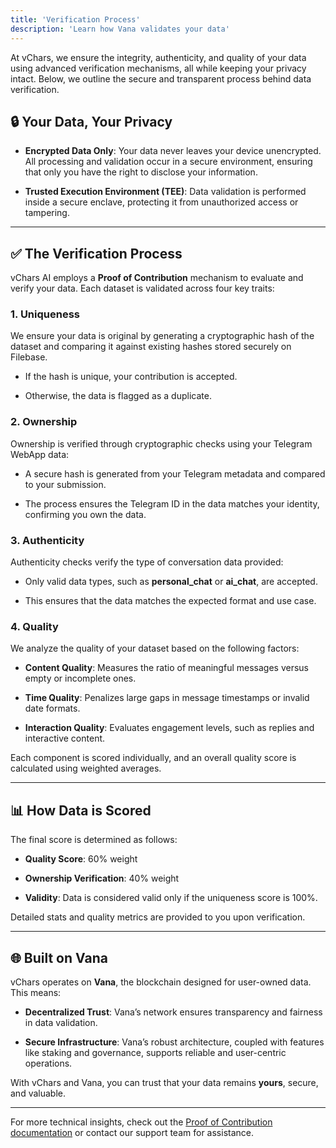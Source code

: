 ```yaml
---
title: 'Verification Process'
description: 'Learn how Vana validates your data'
---
```


At vChars, we ensure the integrity, authenticity, and quality of your data using advanced verification mechanisms, all while keeping your privacy intact. Below, we outline the secure and transparent process behind data verification.

## 🔒 **Your Data, Your Privacy**

* **Encrypted Data Only**: Your data never leaves your device unencrypted. All processing and validation occur in a secure environment, ensuring that only you have the right to disclose your information.

* **Trusted Execution Environment (TEE)**: Data validation is performed inside a secure enclave, protecting it from unauthorized access or tampering.

***

## ✅ **The Verification Process**

vChars AI employs a **Proof of Contribution** mechanism to evaluate and verify your data. Each dataset is validated across four key traits:

### 1. **Uniqueness**

We ensure your data is original by generating a cryptographic hash of the dataset and comparing it against existing hashes stored securely on Filebase.

* If the hash is unique, your contribution is accepted.

* Otherwise, the data is flagged as a duplicate.

### 2. **Ownership**

Ownership is verified through cryptographic checks using your Telegram WebApp data:

* A secure hash is generated from your Telegram metadata and compared to your submission.

* The process ensures the Telegram ID in the data matches your identity, confirming you own the data.

### 3. **Authenticity**

Authenticity checks verify the type of conversation data provided:

* Only valid data types, such as **personal\_chat** or **ai\_chat**, are accepted.

* This ensures that the data matches the expected format and use case.

### 4. **Quality**

We analyze the quality of your dataset based on the following factors:

* **Content Quality**: Measures the ratio of meaningful messages versus empty or incomplete ones.

* **Time Quality**: Penalizes large gaps in message timestamps or invalid date formats.

* **Interaction Quality**: Evaluates engagement levels, such as replies and interactive content.

Each component is scored individually, and an overall quality score is calculated using weighted averages.

***

## 📊 **How Data is Scored**

The final score is determined as follows:

* **Quality Score**: 60% weight

* **Ownership Verification**: 40% weight

* **Validity**: Data is considered valid only if the uniqueness score is 100%.

Detailed stats and quality metrics are provided to you upon verification.

***

## 🌐 **Built on Vana**

vChars operates on **Vana**, the blockchain designed for user-owned data. This means:

* **Decentralized Trust**: Vana’s network ensures transparency and fairness in data validation.

* **Secure Infrastructure**: Vana’s robust architecture, coupled with features like staking and governance, supports reliable and user-centric operations.

With vChars and Vana, you can trust that your data remains **yours**, secure, and valuable.

***

For more technical insights, check out the [Proof of Contribution documentation](#link-to-proof-of-contribution-page) or contact our support team for assistance.